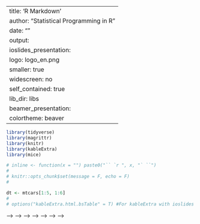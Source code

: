 
---
title: 'R Markdown'
author: "Statistical Programming in R"
date: ""
output:
  ioslides_presentation:
    logo: logo_en.png
    smaller: true
    widescreen: no
    self_contained: true
    lib_dir: libs
  beamer_presentation:
    colortheme: beaver
---



```r

library(tidyverse)
library(magrittr)
library(knitr)
library(kableExtra)
library(mice)   

# inline <- function(x = "") paste0("`` `r ", x, "` ``")
# 
# knitr::opts_chunk$set(message = F, echo = F)
# 

dt <- mtcars[1:5, 1:6]
# 
# options("kableExtra.html.bsTable" = T) #For kableExtra with ioslides

```



<!-- <!-- ## We use the following packages --> -->
<!-- <!-- ```{r, message=FALSE, warning=FALSE} --> -->
<!-- <!-- library(magrittr) # Pipes --> -->
<!-- <!-- library(ggplot2)  # Plotting suite --> -->
<!-- <!-- library(knitr) --> -->
<!-- <!-- library(kableExtra) --> -->
<!-- <!-- ``` --> -->


<!-- ## R Markdown -->

<!-- **What is it** -->
<!-- * R Markdown is a file format for making dynamic documents -->

<!-- **Who is it for** -->
<!-- * For communicating to decision makers, who want to focus on the conclusions, not the code behind the analysis. -->

<!-- * For collaborating with other data scientists (including future you!), who are interested in both your conclusions, and how you reached them (i.e. the code). -->

<!-- * As an environment in which to do data science, as a modern day lab notebook where you can capture not only what you did, but also what you were thinking. -->


<!-- ## Types of R Markdown output -->

<!-- * Documents (HTML, PDF, Word,  RTF, Markdown) -->
<!-- * Presentations  -->
<!--   - ioslides (HTML)  -->
<!--   - Beamer (PDF) -->
<!--   - PowerPoint (PowerPoint) -->
<!-- * Journals -->
<!--   - elsevier_article -->
<!--   _ jss_article -->
<!-- * Dashboards -->
<!--   - Flexdashboard -->
<!-- * Websites and blogs -->
<!--   - blogdown -->
<!-- * Books -->
<!--   - bookdown (HTML, PDF, ePUB and Kindle books) -->



<!-- ## R Markdown code  -->

<!-- <center> -->
<!-- <img src="RMarkdownCode.png" alt="HTML5 Icon" width = 100%> -->
<!-- </center> -->


<!-- ## What does R Markdown contains -->

<!-- It contains three important types of content: -->

<!-- * An (optional) YAML header surrounded by ---s. -->
<!-- * Chunks of R code surrounded by ```. -->
<!-- * Text mixed with simple text formatting like # heading and _italics_. -->

<!-- ## How does R Markdown works -->

<!-- <center> -->
<!-- <img src="RMarkdownMachine.png" alt="HTML5 Icon" width = 75%> -->
<!-- </center> -->

<!-- <br><br><br><br> -->
<!-- <br><br><br><br> -->


<!-- ...but just push (ctrl+shift+K) the Knit icon. -->

<!-- # YAML -->

<!-- ## YAML -->

<!-- YAML - "yet another markup language" -->

<!-- * Controls many "whole document" settings -->
<!-- * Possible to set document parameters  -->
<!-- * Possible to specify bibliography -->

<!-- RStudio creates a YAML header when starting from scratch with *File $\rightarrow$ New File $\rightarrow$ R Markdown...* -->

<!-- # Text -->

<!-- ## Text -->

<!-- Examples  -->

<!-- * \*italic\*  gives *italic* -->
<!-- * \*\*bold\**  gives **bold** -->
<!-- * \~\~Strikethrough\~\~ gives ~~Strikethrough~~ -->
<!-- * superscript\^2\^subscript\~2\~ gives superscript^2^/subscript~2~  -->
<!-- * \$e\^{i\\pi}+1=0\$ gives $e^{i\pi}+1=0$ -->
<!-- * `r inline('nrow(mice::boys)')` gives `r nrow(mice::boys)` -->
<!-- *  -->
<!-- Headers: -->

<!-- * \# Level 1 header -->
<!-- * \#\# Level 2 header -->

<!-- ## Simple table -->

<!-- ` Right | Left | Default | Center | `   -->
<!-- `|-------:|:------|-----------|:---------:|`    -->
<!-- `| 12 | 12 | 12 | 12 |`    -->
<!-- `| 123 | 123 | 123 | 123 | `   -->
<!-- `| 1 | 1 | 1 | 1 |` -->

<!-- Gives: -->

<!-- Right | Left | Default | Center |  -->
<!-- |-------:|:------|-----------|:---------:|    -->
<!-- | 12 | 12 | 12 | 12 |    -->
<!-- | 123 | 123 | 123 | 123 |   -->
<!-- | 1 | 1 | 1 | 1 | -->

<!-- ## Lists -->

<!-- `* Blah Blah`   -->
<!-- `* Blah` -->

<!-- gives  -->

<!-- * Blah Blah   -->
<!-- * Blah -->

<!-- `1. Blah Blah`   -->
<!-- `2. Blah` -->

<!-- gives  -->

<!-- 1. Blah Blah   -->
<!-- 2. Blah -->


<!-- # Code chunks -->

<!-- ## Chunk header -->

<!-- 2 parts: -->

<!-- * Name (optional) -->
<!--   - easier navigation with drop-down code navigator -->
<!--   - easier debugging -->
<!--   - Graphics produced will have names that make them easier to use elsewhere -->
<!-- * options (optional) -->
<!--   - customises chunk output -->

<!-- ## Example -->

<!-- ````{verbatim} -->
<!-- ```{r ShowCode, eval=FALSE} -->
<!-- #No evaluation but shows code -->
<!-- ggplot(data = mice::boys, aes(age, bmi)) + -->
<!--   geom_point() -->
<!-- ``` -->
<!-- ```` -->
<!-- gives  -->

<!-- ```{r ShowCode, eval=FALSE} -->
<!-- #No evaluation but shows code -->
<!-- ggplot(data = mice::boys, aes(age, bmi)) + -->
<!--   geom_point() -->
<!-- ``` -->

<!-- ## Example -->


<!-- ````{verbatim} -->
<!-- ```{r OnlyFig, echo=FALSE, warning=FALSE} -->
<!-- #Shows only figure - no warnings -->
<!-- ggplot(data = mice::boys, aes(age, bmi)) + -->
<!--   geom_point() -->
<!-- ``` -->
<!-- ```` -->
<!-- gives $\rightarrow$ -->

<!-- ## Example -->


<!-- ```{r OnlyFig, echo=FALSE, warning=FALSE} -->
<!-- #Shows only figure - no warnings -->
<!-- ggplot(data = mice::boys, aes(age, bmi)) + -->
<!--   geom_point() -->
<!-- ``` -->

<!-- ## Options -->

<!-- <center> -->
<!-- <img src="Options.png" alt="HTML5 Icon" width = 100%> -->
<!-- </center> -->


<!-- ## Tables - (normal print) -->

<!-- Printing tables to markdown aren't pretty. But with the package *kableExtra* it is easy to make readable tabels. -->

<!-- ```{r} -->
<!-- boys %>%  -->
<!--   select(-gen, -phb, -tv) %>% -->
<!--   slice_head(n=5) -->
<!-- ``` -->

<!-- ## Tables - `knitr::kable` -->

<!-- ```{r} -->
<!-- boys %>%  -->
<!--   select(-gen, -phb, -tv, -hc) %>% -->
<!--   arrange(age) %>% -->
<!--   slice_head(n=5) %>% -->
<!--   knitr::kable(format = "html", -->
<!--                col.names = c("Age","Height","Weight","BMI", "Region"), -->
<!--                align = "ccccc", -->
<!--                caption = "The 5 youngest boys") -->
<!-- ``` -->

<!-- ## Tables - `knitr::kable` and `KableExtra` -->

<!-- ```{r, results='asis'} -->
<!-- boys %>%  -->
<!--   select(-gen, -phb, -tv, -hc) %>% -->
<!--   arrange(age) %>% -->
<!--   slice_head(n=5) %>% -->
<!--   knitr::kable(col.names = c("Age","Height","Weight","BMI", "Region"), -->
<!--                align = "ccccc", -->
<!--                caption = "<font size=3>The 5 youngest boys</font>") %>%  -->
<!--   kable_styling(bootstrap_options = c("hover"), -->
<!--                 full_width = FALSE, position = "left")  -->
<!-- ``` -->




<!-- ## Shiny -->

<!-- "Shiny is an R package that makes it easy to build interactive web apps straight from R. You can host standalone apps on a webpage or embed them in R Markdown documents or build dashboards. You can also extend your Shiny apps with CSS themes, htmlwidgets, and JavaScript actions." -->


<!-- From https://shiny.rstudio.com/ -->


<!-- # Practical -->

